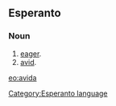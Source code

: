 ==Esperanto==
===Noun===
# [[eager]].
# [[avid]].

[[eo:avida]]
[[Category:Esperanto language]]
{{Universala Vortaro}}